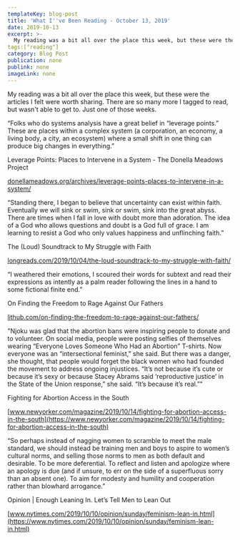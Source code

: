 ```yaml
---
templateKey: blog-post
title: 'What I''ve Been Reading - October 13, 2019'
date: 2019-10-13
excerpt: >-
  My reading was a bit all over the place this week, but these were the articles I felt were worth sharing. There are so many more I tagged to read, but wasn't able to get to. Just one of those weeks.
tags:["reading"]
category: Blog Post
publication: none
publink: none
imageLink: none
---
```


My reading was a bit all over the place this week, but these were the articles I felt were worth sharing. There are so many more I tagged to read, but wasn't able to get to. Just one of those weeks.


“Folks who do systems analysis have a great belief in “leverage points.” These are places within a complex system (a corporation, an economy, a living body, a city, an ecosystem) where a small shift in one thing can produce big changes in everything.”

Leverage Points: Places to Intervene in a System - The Donella Meadows Project

[donellameadows.org/archives/leverage-points-places-to-intervene-in-a-system/](http://donellameadows.org/archives/leverage-points-places-to-intervene-in-a-system/)



“Standing there, I began to believe that uncertainty can exist within faith. Eventually we will sink or swim, sink or swim, sink into the great abyss. There are times when I fall in love with doubt more than adoration. The idea of a God who allows questions and doubt is a God full of grace. I am learning to resist a God who only values happiness and unflinching faith.”

The (Loud) Soundtrack to My Struggle with Faith

[longreads.com/2019/10/04/the-loud-soundtrack-to-my-struggle-with-faith/](https://longreads.com/2019/10/04/the-loud-soundtrack-to-my-struggle-with-faith/)



“I weathered their emotions, I scoured their words for subtext and read their expressions as intently as a palm reader following the lines in a hand to some fictional finite end.”

On Finding the Freedom to Rage Against Our Fathers

[lithub.com/on-finding-the-freedom-to-rage-against-our-fathers/](https://lithub.com/on-finding-the-freedom-to-rage-against-our-fathers/)



"Njoku was glad that the abortion bans were inspiring people to donate and to volunteer. On social media, people were posting selfies of themselves wearing “Everyone Loves Someone Who Had an Abortion” T-shirts. Now everyone was an “intersectional feminist,” she said. But there was a danger, she thought, that people would forget the black women who had founded the movement to address ongoing injustices. “It’s not because it’s cute or because it’s sexy or because Stacey Abrams said ‘reproductive justice’ in the State of the Union response,” she said. “It’s because it’s real.”"

Fighting for Abortion Access in the South

[www.newyorker.com/magazine/2019/10/14/fighting-for-abortion-access-in-the-south](https://www.newyorker.com/magazine/2019/10/14/fighting-for-abortion-access-in-the-south)



“So perhaps instead of nagging women to scramble to meet the male standard, we should instead be training men and boys to aspire to women’s cultural norms, and selling those norms to men as both default and desirable. To be more deferential. To reflect and listen and apologize where an apology is due (and if unsure, to err on the side of a superfluous sorry than an absent one). To aim for modesty and humility and cooperation rather than blowhard arrogance.”

Opinion | Enough Leaning In. Let’s Tell Men to Lean Out

[www.nytimes.com/2019/10/10/opinion/sunday/feminism-lean-in.html](https://www.nytimes.com/2019/10/10/opinion/sunday/feminism-lean-in.html)

